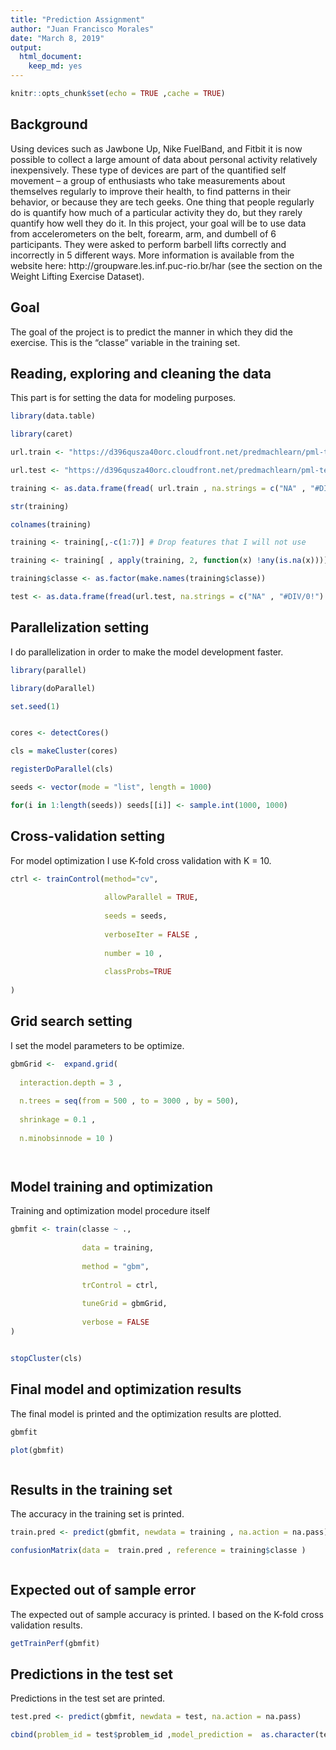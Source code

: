 ```yaml
---
title: "Prediction Assignment"
author: "Juan Francisco Morales"
date: "March 8, 2019"
output:
  html_document:
    keep_md: yes 
---
```


```r
knitr::opts_chunk$set(echo = TRUE ,cache = TRUE)
```

## Background

Using devices such as Jawbone Up, Nike FuelBand, and Fitbit it is now possible to collect a large amount of data about personal activity relatively inexpensively. These type of devices are part of the quantified self movement – a group of enthusiasts who take measurements about themselves regularly to improve their health, to find patterns in their behavior, or because they are tech geeks. One thing that people regularly do is quantify how much of a particular activity they do, but they rarely quantify how well they do it. In this project, your goal will be to use data from accelerometers on the belt, forearm, arm, and dumbell of 6 participants. They were asked to perform barbell lifts correctly and incorrectly in 5 different ways. More information is available from the website here: http://groupware.les.inf.puc-rio.br/har (see the section on the Weight Lifting Exercise Dataset).

## Goal

The goal of the project is to predict the manner in which they did the exercise. This is the "classe" variable in the training set.

## Reading, exploring and cleaning the data

This part is for setting the data for modeling purposes.

```r

library(data.table)

library(caret)

url.train <- "https://d396qusza40orc.cloudfront.net/predmachlearn/pml-training.csv" 

url.test <- "https://d396qusza40orc.cloudfront.net/predmachlearn/pml-testing.csv"

training <- as.data.frame(fread( url.train , na.strings = c("NA" , "#DIV/0!") ))

str(training)

colnames(training)

training <- training[,-c(1:7)] # Drop features that I will not use

training <- training[ , apply(training, 2, function(x) !any(is.na(x)))] ### Drop columns with NA

training$classe <- as.factor(make.names(training$classe)) 

test <- as.data.frame(fread(url.test, na.strings = c("NA" , "#DIV/0!") ))

```

## Parallelization setting

I do parallelization in order to make the model development faster.

```r

library(parallel) 

library(doParallel) 

set.seed(1)


cores <- detectCores() 

cls = makeCluster(cores) 

registerDoParallel(cls) 

seeds <- vector(mode = "list", length = 1000) 

for(i in 1:length(seeds)) seeds[[i]] <- sample.int(1000, 1000) 


```


## Cross-validation setting

For model optimization I use K-fold cross validation with K = 10.

```r


ctrl <- trainControl(method="cv", 
                     
                     allowParallel = TRUE, 
                     
                     seeds = seeds, 
                     
                     verboseIter = FALSE , 
                     
                     number = 10 , 
                     
                     classProbs=TRUE  
                     
)


```



## Grid search setting

I set the model parameters to be optimize.

```r



gbmGrid <-  expand.grid(
  
  interaction.depth = 3 , 
  
  n.trees = seq(from = 500 , to = 3000 , by = 500), 
  
  shrinkage = 0.1 , 
  
  n.minobsinnode = 10 ) 




```


## Model training and optimization

Training and optimization model procedure itself

```r



gbmfit <- train(classe ~ ., 
                
                data = training, 
                
                method = "gbm", 
                
                trControl = ctrl,  
                
                tuneGrid = gbmGrid,  
                
                verbose = FALSE
) 


stopCluster(cls) 


```

## Final model and optimization results

The final model is printed and the optimization results are plotted.

```r


gbmfit 

plot(gbmfit) 



```



## Results in the training set

The accuracy in the training set is printed.

```r


train.pred <- predict(gbmfit, newdata = training , na.action = na.pass) 

confusionMatrix(data =  train.pred , reference = training$classe )



```

## Expected out of sample error

The expected out of sample accuracy is printed. I based on the K-fold cross validation results.

```r


getTrainPerf(gbmfit) 


```

## Predictions in the test set

Predictions in the test set are printed.

```r


test.pred <- predict(gbmfit, newdata = test, na.action = na.pass)  

cbind(problem_id = test$problem_id ,model_prediction =  as.character(test.pred))



```
